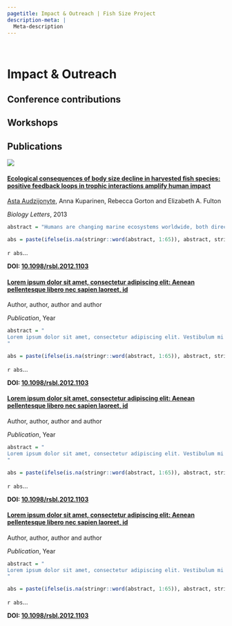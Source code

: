 ```yaml
---
pagetitle: Impact & Outreach | Fish Size Project
description-meta: |
  Meta-description
---
```


::: {.column-screen .hero-img .hero-strip-page}
   
:::

# Impact & Outreach

## Conference contributions

## Workshops

## Publications
::::::: column-body-outset
:::::: {.grid}
::::: {.g-col-12 .g-col-sm-6 .g-col-lg-4 .g-col-xl-3}
:::: card
<!-- Optional image for publication - works best if image is 2:1 -->
[![](../resources/PDF-pics/Audzijonyte-et-al-2013-2x1.jpg){.card-img-top}](https://doi.org/10.1098/rsbl.2012.1103)

#### [Ecological consequences of body size decline in harvested fish species: positive feedback loops in trophic interactions amplify human impact](https://doi.org/10.1098/rsbl.2012.1103) {.card-title}

::: card-text
[Asta Audzijonyte](team.qmd), Anna Kuparinen, Rebecca Gorton and Elizabeth A. Fulton

*Biology Letters*, 2013

```r
abstract = "Humans are changing marine ecosystems worldwide, both directly through fishing and indirectly through climate change. One of the little explored outcomes of human-induced change involves the decreasing body sizes of fishes. We use a marine ecosystem model to explore how a slow (less than 0.1% per year) decrease in the length of five harvested species could affect species interactions, biomasses and yields. We find that even small decreases in fish sizes are amplified by positive feedback loops in the ecosystem and can lead to major changes in natural mortality. For some species, a total of 4 per cent decrease in length-at-age over 50 years resulted in 50 per cent increase in predation mortality. However, the magnitude and direction in predation mortality changes differed among species and one shrinking species even experienced reduced predation pressure. Nevertheless, 50 years of gradual decrease in body size resulted in 1–35% decrease in biomasses and catches of all shrinking species. Therefore, fisheries management practices that ignore contemporary life-history changes are likely to overestimate long-term yields and can lead to overfishing."

abs = paste(ifelse(is.na(stringr::word(abstract, 1:65)), abstract, stringr::word(abstract, 1:65)), collapse = " ")
```
`r abs`... 

**DOI: [10.1098/rsbl.2012.1103](https://doi.org/10.1098/rsbl.2012.1103)**
:::
::::
:::::

::::: {.g-col-12 .g-col-sm-6 .g-col-lg-4 .g-col-xl-3}
:::: card
<!-- [![](https://placehold.co/990x1400){.card-img-top}](https://doi.org/) -->

#### [Lorem ipsum dolor sit amet, consectetur adipiscing elit: Aenean pellentesque libero nec sapien laoreet, id](https://doi.org/) {.card-title}

::: card-text
Author, author, author and author

*Publication*, Year

```r
abstract = "
Lorem ipsum dolor sit amet, consectetur adipiscing elit. Vestibulum mi ipsum, placerat sed eros vitae, efficitur auctor sapien. Donec vitae magna libero. Nam sit amet diam sem. Nunc a consectetur libero, at semper mauris. Praesent pulvinar fermentum leo. Donec cursus egestas enim, porta vehicula urna eleifend eu. Duis a tincidunt lacus. Donec fringilla malesuada commodo. Duis eget dui et nisi convallis fermentum. Suspendisse congue, ante sit amet bibendum luctus, leo risus mattis nisi, sed cursus mauris mi eu lorem. Pellentesque bibendum cursus est accumsan consectetur. Nulla mollis arcu vitae nulla pulvinar congue. Vivamus sagittis luctus libero et vehicula. Pellentesque scelerisque id libero non hendrerit. Vivamus et pretium erat. Nam mollis a lectus dapibus pulvinar. Integer a consectetur mi, nec suscipit massa. Aliquam convallis interdum nulla faucibus ultrices. Cras posuere leo nec ex laoreet, non rutrum augue efficitur. Duis elementum, lectus et fringilla tempus, justo tellus imperdiet sapien, non malesuada mi.
"

abs = paste(ifelse(is.na(stringr::word(abstract, 1:65)), abstract, stringr::word(abstract, 1:65)), collapse = " ")
```
`r abs`... 

**DOI: [10.1098/rsbl.2012.1103](https://doi.org/)**
:::
::::
:::::

::::: {.g-col-12 .g-col-sm-6 .g-col-lg-4 .g-col-xl-3}
:::: card
<!-- [![](https://placehold.co/990x1400){.card-img-top}](https://doi.org/) -->

#### [Lorem ipsum dolor sit amet, consectetur adipiscing elit: Aenean pellentesque libero nec sapien laoreet, id](https://doi.org/) {.card-title}

::: card-text
Author, author, author and author

*Publication*, Year

```r
abstract = "
Lorem ipsum dolor sit amet, consectetur adipiscing elit. Vestibulum mi ipsum, placerat sed eros vitae, efficitur auctor sapien. Donec vitae magna libero. Nam sit amet diam sem. Nunc a consectetur libero, at semper mauris. Praesent pulvinar fermentum leo. Donec cursus egestas enim, porta vehicula urna eleifend eu. Duis a tincidunt lacus. Donec fringilla malesuada commodo. Duis eget dui et nisi convallis fermentum. Suspendisse congue, ante sit amet bibendum luctus, leo risus mattis nisi, sed cursus mauris mi eu lorem. Pellentesque bibendum cursus est accumsan consectetur. Nulla mollis arcu vitae nulla pulvinar congue. Vivamus sagittis luctus libero et vehicula. Pellentesque scelerisque id libero non hendrerit. Vivamus et pretium erat. Nam mollis a lectus dapibus pulvinar. Integer a consectetur mi, nec suscipit massa. Aliquam convallis interdum nulla faucibus ultrices. Cras posuere leo nec ex laoreet, non rutrum augue efficitur. Duis elementum, lectus et fringilla tempus, justo tellus imperdiet sapien, non malesuada mi.
"

abs = paste(ifelse(is.na(stringr::word(abstract, 1:65)), abstract, stringr::word(abstract, 1:65)), collapse = " ")
```
`r abs`... 

**DOI: [10.1098/rsbl.2012.1103](https://doi.org/)**
:::
::::
:::::

::::: {.g-col-12 .g-col-sm-6 .g-col-lg-4 .g-col-xl-3}
:::: card
<!-- [![](https://placehold.co/990x1400){.card-img-top}](https://doi.org/) -->

#### [Lorem ipsum dolor sit amet, consectetur adipiscing elit: Aenean pellentesque libero nec sapien laoreet, id](https://doi.org/) {.card-title}

::: card-text
Author, author, author and author

*Publication*, Year

```r
abstract = "
Lorem ipsum dolor sit amet, consectetur adipiscing elit. Vestibulum mi ipsum, placerat sed eros vitae, efficitur auctor sapien. Donec vitae magna libero. Nam sit amet diam sem. Nunc a consectetur libero, at semper mauris. Praesent pulvinar fermentum leo. Donec cursus egestas enim, porta vehicula urna eleifend eu. Duis a tincidunt lacus. Donec fringilla malesuada commodo. Duis eget dui et nisi convallis fermentum. Suspendisse congue, ante sit amet bibendum luctus, leo risus mattis nisi, sed cursus mauris mi eu lorem. Pellentesque bibendum cursus est accumsan consectetur. Nulla mollis arcu vitae nulla pulvinar congue. Vivamus sagittis luctus libero et vehicula. Pellentesque scelerisque id libero non hendrerit. Vivamus et pretium erat. Nam mollis a lectus dapibus pulvinar. Integer a consectetur mi, nec suscipit massa. Aliquam convallis interdum nulla faucibus ultrices. Cras posuere leo nec ex laoreet, non rutrum augue efficitur. Duis elementum, lectus et fringilla tempus, justo tellus imperdiet sapien, non malesuada mi.
"

abs = paste(ifelse(is.na(stringr::word(abstract, 1:65)), abstract, stringr::word(abstract, 1:65)), collapse = " ")
```
`r abs`... 

**DOI: [10.1098/rsbl.2012.1103](https://doi.org/)**
:::
::::
:::::
::::::
:::::::